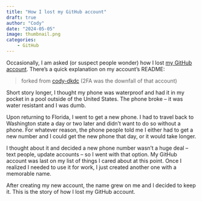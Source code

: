 ```yaml
---
title: "How I lost my GitHub account"
draft: true
author: "Cody"
date: "2024-05-05"
image: thumbnail.png
categories: 
    - GitHub
---
```


Occasionally, I am asked (or suspect people wonder) how I lost [my GitHub account](https://github.com/lostmygithubaccount). There's a quick explanation on my account's README:

> forked from [cody-dkdc](https://github.com/cody-dkdc) (2FA was the downfall of that account)

Short story longer, I thought my phone was waterproof and had it in my pocket in a pool outside of the United States. The phone broke -- it was water resistant and I was dumb.

Upon returning to Florida, I went to get a new phone. I had to travel back to Washington state a day or two later and didn't want to do so without a phone. For whatever reason, the phone people told me I either had to get a new number and I could get the new phone that day, or it would take longer.

I thought about it and decided a new phone number wasn't a huge deal -- text people, update accounts -- so I went with that option. My GitHub account was last on my list of things I cared about at this point. Once I realized I needed to use it for work, I just created another one with a memorable name.

After creating my new account, the name grew on me and I decided to keep it. This is the story of how I lost my GitHub account.

